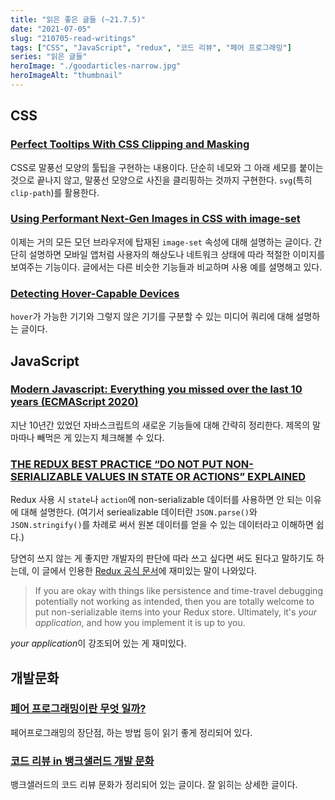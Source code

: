 ```yaml
---
title: "읽은 좋은 글들 (~21.7.5)"
date: "2021-07-05"
slug: "210705-read-writings"
tags: ["CSS", "JavaScript", "redux", "코드 리뷰", "페어 프로그래밍"]
series: "읽은 글들"
heroImage: "./goodarticles-narrow.jpg"
heroImageAlt: "thumbnail"
---
```


## CSS

### [Perfect Tooltips With CSS Clipping and Masking](https://css-tricks.com/perfect-tooltips-with-css-clipping-and-masking/)

CSS로 말풍선 모양의 툴팁을 구현하는 내용이다. 단순히 네모와 그 아래 세모를 붙이는 것으로 끝나지 않고, 말풍선 모양으로 사진을 클리핑하는 것까지 구현한다. `svg`(특히 `clip-path`)를 활용한다.

### [Using Performant Next-Gen Images in CSS with image-set](https://css-tricks.com/using-performant-next-gen-images-in-css-with-image-set/)

이제는 거의 모든 모던 브라우저에 탑재된 `image-set` 속성에 대해 설명하는 글이다. 간단히 설명하면 모바일 앱처럼 사용자의 해상도나 네트워크 상태에 따라 적절한 이미지를 보여주는 기능이다. 글에서는 다른 비슷한 기능들과 비교하며 사용 예를 설명해고 있다.

### [Detecting Hover-Capable Devices](https://css-irl.info/detecting-hover-capable-devices/)

`hover`가 가능한 기기와 그렇지 않은 기기를 구분할 수 있는 미디어 쿼리에 대해 설명하는 글이다.

## JavaScript

### [Modern Javascript: Everything you missed over the last 10 years (ECMAScript 2020)](https://turriate.com/articles/modern-javascript-everything-you-missed-over-10-years)

지난 10년간 있었던 자바스크립트의 새로운 기능들에 대해 간략히 정리한다. 제목의 말마따나 빼먹은 게 있는지 체크해볼 수 있다.

### [THE REDUX BEST PRACTICE “DO NOT PUT NON-SERIALIZABLE VALUES IN STATE OR ACTIONS” EXPLAINED](https://blog.bam.tech/developer-news/the-redux-best-practice-do-not-put-non-serializable-values-in-state-or-actions-explained)

Redux 사용 시 `state`나 `action`에 non-serializable 데이터를 사용하면 안 되는 이유에 대해 설명한다. (여기서 seriealizable 데이터란 `JSON.parse()`와 `JSON.stringify()`를 차례로 써서 원본 데이터를 얻을 수 있는 데이터라고 이해하면 쉽다.)

당연히 쓰지 않는 게 좋지만 개발자의 판단에 따라 쓰고 싶다면 써도 된다고 말하기도 하는데, 이 글에서 인용한 [Redux 공식 문서](https://redux.js.org/faq/organizing-state#can-i-put-functions-promises-or-other-non-serializable-items-in-my-store-state)에 재미있는 말이 나와있다.

> If you are okay with things like persistence and time-travel debugging potentially not working as intended, then you are totally welcome to put non-serializable items into your Redux store. Ultimately, it's _your application_, and how you implement it is up to you.

*your application*이 강조되어 있는 게 재미있다.

## 개발문화

### [페어 프로그래밍이란 무엇 일까?](https://kihoonkim.github.io/2018/01/01/Agile/pair-programming/)

페어프로그래밍의 장단점, 하는 방법 등이 읽기 좋게 정리되어 있다.

### [코드 리뷰 in 뱅크샐러드 개발 문화](https://blog.banksalad.com/tech/banksalad-code-review-culture/#:~:text=%EC%BD%94%EB%93%9C%20%EB%A6%AC%EB%B7%B0%EB%9E%80%20%EA%B0%9C%EB%B0%9C%EC%9E%90%EA%B0%80,%EC%9D%84%20%EB%B0%9C%EA%B2%AC%ED%95%A0%20%EC%88%98%EB%8F%84%20%EC%9E%88%EC%8A%B5%EB%8B%88%EB%8B%A4.)

뱅크샐러드의 코드 리뷰 문화가 정리되어 있는 글이다. 잘 읽히는 상세한 글이다.
